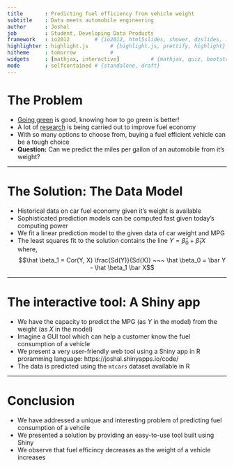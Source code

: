 ```yaml
---
title       : Predicting fuel efficiency from vehicle weight
subtitle    : Data meets automobile engineering
author      : Joshal
job         : Student, Developing Data Products
framework   : io2012        # {io2012, html5slides, shower, dzslides, ...}
highlighter : highlight.js       # {highlight.js, prettify, highlight}
hitheme     : tomorrow           # 
widgets     : [mathjax, interactive]          # {mathjax, quiz, bootstrap}
mode        : selfcontained # {standalone, draft}
---
```


# The Problem

 * [Going green](http://www.fueleconomy.gov/) is good, knowing how to go green is better!
 * A lot of [research](http://www.nasa.gov/offices/ipp/centers/dfrc/news_events/SS-Truck-Aerodynamics.html#.U5abm3Wx15Q) is being carried out to improve fuel economy 
 * With so many options to choose from, buying a fuel efficient vehicle can be a tough choice
 * **Question:** Can we predict the miles per gallon of an automobile from it's weight?

---

# The Solution: The Data Model

 * Historical data on car fuel economy given it's weight is available
 * Sophisticated prediction models can be computed fast given today's computing power
 * We fit a linear prediction model to the given data of car weight and MPG
 * The least squares fit to the solution contains the line $Y = \hat \beta_0 + \hat \beta_1 X$ where,
    $$\hat \beta_1 = Cor(Y, X) \frac{Sd(Y)}{Sd(X)} ~~~ \hat \beta_0 = \bar Y - \hat \beta_1 \bar X$$

---

# The interactive tool: A Shiny app

 * We have the capacity to predict the MPG (as $Y$ in the model) from the weight (as $X$ in the model)
 * Imagine a GUI tool which can help a customer know the fuel consumption of a vehicle
 * We present a very user-friendly web tool using a Shiny app in R proramming language:
 https://joshal.shinyapps.io/code/
 * The data is predicted using the `mtcars` dataset available in R

---

# Conclusion

 * We have addressed a unique and interesting problem of predicting fuel consumption of a vehcile
 * We presented a solution by providing an easy-to-use tool built using Shiny
 * We observe that fuel efficincy decreases as the weight of a vehicle increases